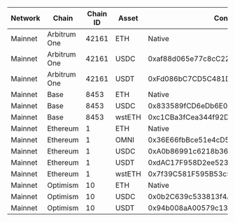 | Network | Chain | Chain ID | Asset | Contract Address |
| ------- | ----- | -------- | ----- | ---------------- |
| Mainnet | Arbitrum One | 42161 | ETH | Native |
| Mainnet | Arbitrum One | 42161 | USDC | 0xaf88d065e77c8cC2239327C5EDb3A432268e5831 |
| Mainnet | Arbitrum One | 42161 | USDT | 0xFd086bC7CD5C481DCC9C85ebE478A1C0b69FCbb9 |
| Mainnet | Base | 8453 | ETH | Native |
| Mainnet | Base | 8453 | USDC | 0x833589fCD6eDb6E08f4c7C32D4f71b54bdA02913 |
| Mainnet | Base | 8453 | wstETH | 0xc1CBa3fCea344f92D9239c08C0568f6F2F0ee452 |
| Mainnet | Ethereum | 1 | ETH | Native |
| Mainnet | Ethereum | 1 | OMNI | 0x36E66fbBce51e4cD5bd3C62B637Eb411b18949D4 |
| Mainnet | Ethereum | 1 | USDC | 0xA0b86991c6218b36c1d19D4a2e9Eb0cE3606eB48 |
| Mainnet | Ethereum | 1 | USDT | 0xdAC17F958D2ee523a2206206994597C13D831ec7 |
| Mainnet | Ethereum | 1 | wstETH | 0x7f39C581F595B53c5cb19bD0b3f8dA6c935E2Ca0 |
| Mainnet | Optimism | 10 | ETH | Native |
| Mainnet | Optimism | 10 | USDC | 0x0b2C639c533813f4Aa9D7837CAf62653d097Ff85 |
| Mainnet | Optimism | 10 | USDT | 0x94b008aA00579c1307B0EF2c499aD98a8ce58e58 |
